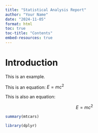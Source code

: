 ```yaml
---
title: "Statistical Analysis Report"
author: "Your Name"
date: "2024-11-05"
format: html
toc: true
toc-title: "Contents"
embed-resources: true
---
```


# Introduction

This is an example.

This is an equation: $E=mc^{2}$

This is also an equation: 

$$E=mc^{2}$$

```r
summary(mtcars)
```

```r
library(dplyr)
```
